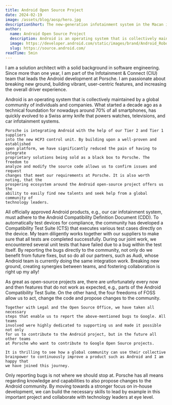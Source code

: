 ```yaml
---
title: Android Open Source Project
date: 2024-02-19
image: /assets/blog/aosp/hero.jpg
descriptionShort: The new-generation infotainment system in the Macan is based on Android Automotive OS. In this contributor story, Michael Eichler highlights the benefits of building upon a well-proven and established open-source platform instead of having to reinvent the wheel.
author:
  name: Android Open Source Project
  description: Android is an operating system that is collectively maintained by a global community of individuals and companies. What started a decade ago as a technical foundation for nowadays around 70% of all smartphones, has quickly evolved to Swiss army knife that powers watches, televisions, and car infotainment systems.
  image: https://developer.android.com/static/images/brand/Android_Robot.png
  slug: https://source.android.com/
readTime: 5min
---
```


<ImageText imageSrc="/assets/blog/aosp/1.jpg" imageAlt="Macan, 2024, Porsche AG" theme="light" left
    title="Tell us a little more about yourself, your role at Porsche and what topics drive you.">
    I am a solution architect with a solid background in software engineering. Since
    more than one year, I am part of the Infotainment & Connect (CIU) team that
    leads the Android development at Porsche. I am passionate about breaking new
    ground, building vibrant, user-centric features, and increasing the overall
    driver experience. 
</ImageText>

<ImageText imageSrc="/assets/blog/aosp/2.jpg" imageAlt="Macan, 2024, Porsche AG" theme="light"
    title="You are currently leading Porsche’s efforts around the Android open-source project. How would you explain your project to a five-year-old? What problem does your project solve for Porsche?">
    Android is an operating system that is collectively maintained by a global
    community of individuals and companies. What started a decade ago as a technical
    foundation for nowadays around 70% of all smartphones, has quickly evolved to a
    Swiss army knife that powers watches, televisions, and car infotainment systems.

    Porsche is integrating Android with the help of our Tier 2 and Tier 1 suppliers
    into the new HCP3 control unit. By building upon a well-proven and established
    open platform, we have significantly reduced the pain of having to integrate
    proprietary solutions being sold as a black box to Porsche. The freedom to
    analyze and modify the source code allows us to confirm issues and request
    changes that meet our requirements at Porsche. It is also worth noting, that the
    prospering ecosystem around the Android open-source project offers us the
    ability to easily find new talents and seek help from a global community of
    technology leaders.

</ImageText>

<ImageText imageSrc="/assets/blog/aosp/3.jpg" imageAlt="Macan, 2024, Porsche AG" theme="light" left
    title="By contributing to AOSP, you have made a big step ahead in our FOSS movement. What was your initial motivation to take this path? Can you tell us why you have chosen to collaborate with an open-source community?">
    All officially approved Android products, e.g., our car infotainment system,
    must adhere to the Android Compatibility Definition Document (CDD). To
    automatically test devices for compliance, the community has developed a
    Compatibility Test Suite (CTS) that executes various test cases directly on the
    device. My team diligently works together with our suppliers to make sure that
    all tests are completed successfully. During our joint work, we encountered
    several unit tests that have failed due to a bug within the test itself. By
    reporting the bugs directly to the community, not only do we benefit from future
    fixes, but so do all our partners, such as Audi, whose Android team is currently
    doing the same integration work. Breaking new ground, creating synergies between
    teams, and fostering collaboration is right up my ally!
</ImageText>

<ImageText imageSrc="/assets/blog/aosp/4.jpg" imageAlt="Macan, 2024, Porsche AG" theme="light"
    title="What did you learn along the way? What were the benefits of this strategy for you, your team and Porsche?">
    As great as open-source projects are, there are unfortunately every now and then
    features that do not work as expected, e.g., parts of the Android Compatibility
    Test Suite. On the other hand, the four freedoms of FOSS allow us to act, change
    the code and propose changes to the community.

    Together with Legal and the Open Source Office, we have taken all necessary
    steps that enable us to report the above-mentioned bugs to Google. All teams
    involved were highly dedicated to supporting us and made it possible not only
    for us to contribute to the Android project, but in the future all other teams
    at Porsche who want to contribute to Google Open Source projects.

    It is thrilling to see how a global community can use their collective
    brainpower to continuously improve a product such as Android and I am happy that
    we have joined this journey.
</ImageText>

<ImageText imageSrc="/assets/blog/aosp/5.jpg" imageAlt="Macan, 2024, Porsche AG" theme="light" left
    title="With a glimpse into the future: What are your further plans for FOSS Contributions? Who would you like to see next joining our FOSS Contributor community?">
    Only reporting bugs is not where we should stop at. Porsche has all means
    regarding knowledge and capabilities to also propose changes to the Android
    community. By moving towards a stronger focus on in-house development, we can
    build the necessary skills to lead by example in this important project and
    collaborate with technology leaders at eye level.
</ImageText>
